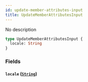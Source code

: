 ```yaml
---
id: update-member-attributes-input
title: UpdateMemberAttributesInput
---
```


No description

```graphql
type UpdateMemberAttributesInput {
  locale: String
}
```

### Fields

#### `locale` ([`String`](/graphql/scalars/string))
